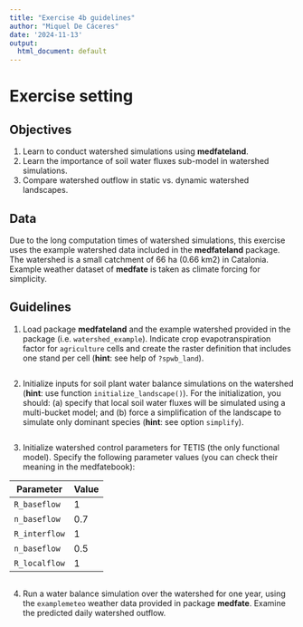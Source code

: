```yaml
---
title: "Exercise 4b guidelines"
author: "Miquel De Cáceres"
date: '2024-11-13'
output:
  html_document: default
---
```


# Exercise setting


##  Objectives

  1. Learn to conduct watershed simulations using **medfateland**.
  2. Learn the importance of soil water fluxes sub-model in watershed simulations.
  3. Compare watershed outflow in static vs. dynamic watershed landscapes.

## Data

Due to the long computation times of watershed simulations, this exercise uses the example
watershed data included in the **medfateland** package. The watershed is a small catchment of 66 ha (0.66 km2) 
in Catalonia. Example weather dataset of **medfate** is taken as climate forcing for simplicity.

## Guidelines

1. Load package **medfateland** and the example watershed provided in the package (i.e. `watershed_example`). Indicate crop evapotranspiration factor for `agriculture` cells and create the raster definition that includes one stand per cell (**hint**: see help of `?spwb_land`).

```r

```

2. Initialize inputs for soil plant water balance simulations on the watershed (**hint**: use function `initialize_landscape()`). For the initialization, you should: (a) specify that local soil water fluxes will be simulated using a multi-bucket model; and (b) force a simplification of the landscape to simulate only dominant species (**hint**: see option `simplify`). 

```r

```

3. Initialize watershed control parameters for TETIS (the only functional model). Specify the following parameter values (you can check their meaning in the medfatebook):

| Parameter                 | Value    |
|---------------------------|----------|
| `R_baseflow`              |    1     |
| `n_baseflow`              |    0.7     |
| `R_interflow`              |    1     |
| `n_baseflow`              |    0.5     |
| `R_localflow`              |    1     |

```r

```

4. Run a water balance simulation over the watershed for one year, using the `examplemeteo` weather data provided in package **medfate**. Examine the predicted daily watershed outflow.

```r

```

